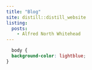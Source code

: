 ```yaml
---
title: "Blog"
site: distill::distill_website
listing: 
  posts:
    - Alfred North Whitehead
---
```


```css
  body {
  background-color: lightblue;
}
```